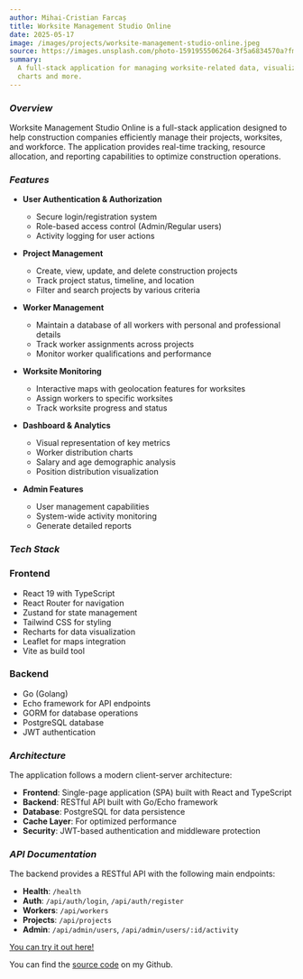 ```yaml
---
author: Mihai-Cristian Farcaș
title: Worksite Management Studio Online
date: 2025-05-17
image: /images/projects/worksite-management-studio-online.jpeg
source: https://images.unsplash.com/photo-1591955506264-3f5a6834570a?fm=jpg&q=60&w=3000&ixlib=rb-4.1.0&ixid=M3wxMjA3fDB8MHxzZWFyY2h8Mnx8Y29uc3RydWN0aW9uJTIwdWt8ZW58MHx8MHx8fDA%3D
summary:
  A full-stack application for managing worksite-related data, visualizing
  charts and more.
---
```


### _Overview_

Worksite Management Studio Online is a full-stack application designed to help
construction companies efficiently manage their projects, worksites, and
workforce. The application provides real-time tracking, resource allocation, and
reporting capabilities to optimize construction operations.

### _Features_

- **User Authentication & Authorization**

  - Secure login/registration system
  - Role-based access control (Admin/Regular users)
  - Activity logging for user actions

- **Project Management**

  - Create, view, update, and delete construction projects
  - Track project status, timeline, and location
  - Filter and search projects by various criteria

- **Worker Management**

  - Maintain a database of all workers with personal and professional details
  - Track worker assignments across projects
  - Monitor worker qualifications and performance

- **Worksite Monitoring**

  - Interactive maps with geolocation features for worksites
  - Assign workers to specific worksites
  - Track worksite progress and status

- **Dashboard & Analytics**

  - Visual representation of key metrics
  - Worker distribution charts
  - Salary and age demographic analysis
  - Position distribution visualization

- **Admin Features**
  - User management capabilities
  - System-wide activity monitoring
  - Generate detailed reports

### _Tech Stack_

### Frontend

- React 19 with TypeScript
- React Router for navigation
- Zustand for state management
- Tailwind CSS for styling
- Recharts for data visualization
- Leaflet for maps integration
- Vite as build tool

### Backend

- Go (Golang)
- Echo framework for API endpoints
- GORM for database operations
- PostgreSQL database
- JWT authentication

### _Architecture_

The application follows a modern client-server architecture:

- **Frontend**: Single-page application (SPA) built with React and TypeScript
- **Backend**: RESTful API built with Go/Echo framework
- **Database**: PostgreSQL for data persistence
- **Cache Layer**: For optimized performance
- **Security**: JWT-based authentication and middleware protection

### _API Documentation_

The backend provides a RESTful API with the following main endpoints:

- **Health**: `/health`
- **Auth**: `/api/auth/login`, `/api/auth/register`
- **Workers**: `/api/workers`
- **Projects**: `/api/projects`
- **Admin**: `/api/admin/users`, `/api/admin/users/:id/activity`

[You can try it out here!](https://frontend-ymof.onrender.com)

You can find the
[source code](https://github.com/Forquosh/Worksite-Management-Studio-Online.git)
on my Github.

<ContentFooter />
